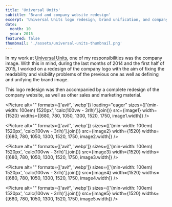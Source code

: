 ```yaml
---
title: 'Universal Units'
subtitle: 'Brand and company website redesign'
excerpt: 'Universal Units logo redesign, brand unification, and company website design.'
date:
  month: 10
  year: 2015
featured: false
thumbnail: './assets/universal-units-thumbnail.png'
---
```



In my work at [Universal Units](https://universalunits.com), one of my responsibilities was the company image. With this in mind, during the last months of 2014 and the first half of 2015, I worked on a redesign of the company logo with the aim of fixing the readability and visibility problems of the previous one as well as defining and unifying the brand image.

This logo redesign was then accompanied by a complete redesign of the company website, as well as other sales and marketing material.

<Picture
  alt=""
  formats={['avif', 'webp']}
  loading="eager"
  sizes={['(min-width: 100em) 1520px', 'calc(100vw - 3rlh)'].join()}
  src={image1}
  width={1520}
  widths={[680, 780, 1050, 1300, 1520, 1750, image1.width]}
/>

<Picture
  alt=""
  formats={['avif', 'webp']}
  sizes={['(min-width: 100em) 1520px', 'calc(100vw - 3rlh)'].join()}
  src={image2}
  width={1520}
  widths={[680, 780, 1050, 1300, 1520, 1750, image2.width]}
/>

<Picture
  alt=""
  formats={['avif', 'webp']}
  sizes={['(min-width: 100em) 1520px', 'calc(100vw - 3rlh)'].join()}
  src={image3}
  width={1520}
  widths={[680, 780, 1050, 1300, 1520, 1750, image3.width]}
/>

<Picture
  alt=""
  formats={['avif', 'webp']}
  sizes={['(min-width: 100em) 1520px', 'calc(100vw - 3rlh)'].join()}
  src={image4}
  width={1520}
  widths={[680, 780, 1050, 1300, 1520, 1750, image4.width]}
/>

<Picture
  alt=""
  formats={['avif', 'webp']}
  sizes={['(min-width: 100em) 1520px', 'calc(100vw - 3rlh)'].join()}
  src={image5}
  width={1520}
  widths={[680, 780, 1050, 1300, 1520, 1750, image5.width]}
/>
